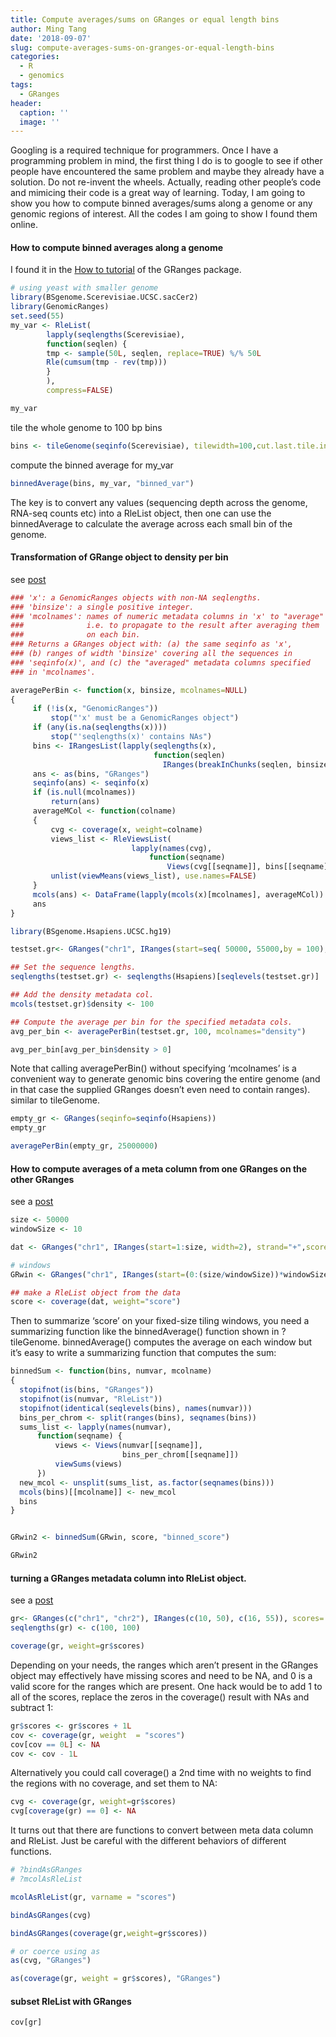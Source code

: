 ```yaml
---
title: Compute averages/sums on GRanges or equal length bins
author: Ming Tang
date: '2018-09-07'
slug: compute-averages-sums-on-granges-or-equal-length-bins
categories:
  - R
  - genomics
tags:
  - GRanges
header:
  caption: ''
  image: ''
---
```


Googling is a required technique for programmers. Once I have a programming problem in mind, the first thing I do is to google to see if other people have encountered the same problem and maybe they already have a solution. Do not re-invent the wheels.
Actually, reading other people’s code and mimicing their code is a great way of learning. Today, I am going to show you how to compute binned averages/sums along a genome or any genomic regions of interest. All the codes I am going to show I found them online.

#### How to compute binned averages along a genome

I found it in the [How to tutorial](https://bioconductor.org/packages/release/bioc/vignettes/GenomicRanges/inst/doc/GenomicRangesHOWTOs.pdf) of the GRanges package.

```r
# using yeast with smaller genome
library(BSgenome.Scerevisiae.UCSC.sacCer2)
library(GenomicRanges)
set.seed(55)
my_var <- RleList(
        lapply(seqlengths(Scerevisiae),
        function(seqlen) {
        tmp <- sample(50L, seqlen, replace=TRUE) %/% 50L
        Rle(cumsum(tmp - rev(tmp)))
        }
        ),
        compress=FALSE)

my_var
```

tile the whole genome to 100 bp bins

```r
bins <- tileGenome(seqinfo(Scerevisiae), tilewidth=100,cut.last.tile.in.chrom=TRUE)
```

compute the binned average for my_var

```r
binnedAverage(bins, my_var, "binned_var")
```

The key is to convert any values (sequencing depth across the genome, RNA-seq counts etc) into a RleList object, then one can use the binnedAverage to calculate the average across each small bin of the genome.

#### Transformation of GRange object to density per bin

see [post](https://stat.ethz.ch/pipermail/bioconductor/2013-January/050445.html)

```r
### 'x': a GenomicRanges objects with non-NA seqlengths.
### 'binsize': a single positive integer.
### 'mcolnames': names of numeric metadata columns in 'x' to "average"
###              i.e. to propagate to the result after averaging them
###              on each bin.
### Returns a GRanges object with: (a) the same seqinfo as 'x',
### (b) ranges of width 'binsize' covering all the sequences in
### 'seqinfo(x)', and (c) the "averaged" metadata columns specified
### in 'mcolnames'.

averagePerBin <- function(x, binsize, mcolnames=NULL)
{
     if (!is(x, "GenomicRanges"))
         stop("'x' must be a GenomicRanges object")
     if (any(is.na(seqlengths(x))))
         stop("'seqlengths(x)' contains NAs")
     bins <- IRangesList(lapply(seqlengths(x),
                                function(seqlen)
                                  IRanges(breakInChunks(seqlen, binsize))))
     ans <- as(bins, "GRanges")
     seqinfo(ans) <- seqinfo(x)
     if (is.null(mcolnames))
         return(ans)
     averageMCol <- function(colname)
     {
         cvg <- coverage(x, weight=colname)
         views_list <- RleViewsList(
                           lapply(names(cvg),
                               function(seqname)
                                   Views(cvg[[seqname]], bins[[seqname]])))
         unlist(viewMeans(views_list), use.names=FALSE)
     }
     mcols(ans) <- DataFrame(lapply(mcols(x)[mcolnames], averageMCol))
     ans
}
```

```r
library(BSgenome.Hsapiens.UCSC.hg19)

testset.gr<- GRanges("chr1", IRanges(start=seq( 50000, 55000,by = 100), width=50), strand = "+")

## Set the sequence lengths.
seqlengths(testset.gr) <- seqlengths(Hsapiens)[seqlevels(testset.gr)]

## Add the density metadata col.
mcols(testset.gr)$density <- 100

## Compute the average per bin for the specified metadata cols.
avg_per_bin <- averagePerBin(testset.gr, 100, mcolnames="density")

avg_per_bin[avg_per_bin$density > 0]

```

Note that calling averagePerBin() without specifying ‘mcolnames’ is a convenient way to generate genomic bins covering the entire genome (and in that case the supplied GRanges doesn’t even need to contain ranges). similar to tileGenome.

```r
empty_gr <- GRanges(seqinfo=seqinfo(Hsapiens))
empty_gr
```

```r
averagePerBin(empty_gr, 25000000)
```

#### How to compute averages of a meta column from one GRanges on the other GRanges

see a [post](https://support.bioconductor.org/p/57956/)

```r
size <- 50000
windowSize <- 10

dat <- GRanges("chr1", IRanges(start=1:size, width=2), strand="+",score=sample(1:size, size))

# windows
GRwin <- GRanges("chr1", IRanges(start=(0:(size/windowSize))*windowSize, width=windowSize), strand="+")

## make a RleList object from the data
score <- coverage(dat, weight="score")
```

Then to summarize ‘score’ on your fixed-size tiling windows, you need a summarizing function like the binnedAverage() function shown in ?tileGenome. binnedAverage() computes the average on each window but it’s easy to write a summarizing function that computes the sum:

```r
binnedSum <- function(bins, numvar, mcolname)
{
  stopifnot(is(bins, "GRanges"))
  stopifnot(is(numvar, "RleList"))
  stopifnot(identical(seqlevels(bins), names(numvar)))
  bins_per_chrom <- split(ranges(bins), seqnames(bins))
  sums_list <- lapply(names(numvar),
      function(seqname) {
          views <- Views(numvar[[seqname]],
                         bins_per_chrom[[seqname]])
          viewSums(views)
      })
  new_mcol <- unsplit(sums_list, as.factor(seqnames(bins)))
  mcols(bins)[[mcolname]] <- new_mcol
  bins
}


GRwin2 <- binnedSum(GRwin, score, "binned_score")

GRwin2
```

#### turning a GRanges metadata column into RleList object.

see a [post](https://support.bioconductor.org/p/50014/)

```r
gr<- GRanges(c("chr1", "chr2"), IRanges(c(10, 50), c(16, 55)), scores= c(20, 10))
seqlengths(gr) <- c(100, 100)

coverage(gr, weight=gr$scores)
```

Depending on your needs, the ranges which aren’t present in the GRanges object may effectively have missing scores and need to be NA, and 0 is a valid score for the ranges which are present.
One hack would be to add 1 to all of the scores, replace the zeros in the coverage() result with NAs and subtract 1:

```r
gr$scores <- gr$scores + 1L
cov <- coverage(gr, weight  = "scores")
cov[cov == 0L] <- NA
cov <- cov - 1L
```

Alternatively you could call coverage() a 2nd time with no weights to find the regions with no coverage, and set them to NA:

```r
cvg <- coverage(gr, weight=gr$scores)
cvg[coverage(gr) == 0] <- NA
```

It turns out that there are functions to convert between meta data column and RleList. Just be careful with the different behaviors of different functions.

```r
# ?bindAsGRanges
# ?mcolAsRleList

mcolAsRleList(gr, varname = "scores")
```

```r
bindAsGRanges(cvg)
```

```r
bindAsGRanges(coverage(gr,weight=gr$scores))
```

```r
# or coerce using as
as(cvg, "GRanges")
```

```r
as(coverage(gr, weight = gr$scores), "GRanges")
```

#### subset RleList with GRanges

```r
cov[gr]
```